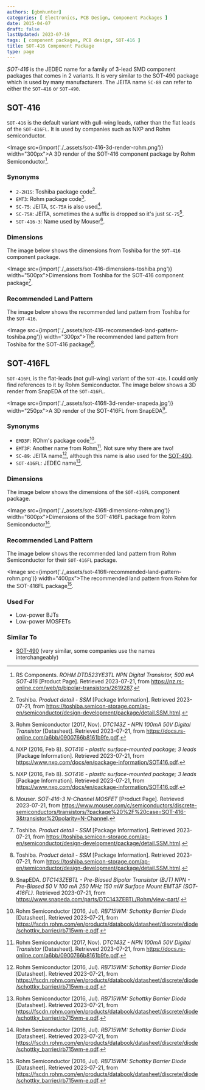 ```yaml
---
authors: [gbmhunter]
categories: [ Electronics, PCB Design, Component Packages ]
date: 2015-04-07
draft: false
lastUpdated: 2023-07-19
tags: [ component packages, PCB design, SOT-416 ]
title: SOT-416 Component Package
type: page
---
```



_SOT-416_ is the JEDEC name for a family of 3-lead SMD component packages that comes in 2 variants. It is very similar to the SOT-490 package which is used by many manufacturers. The JEITA name `SC-89` can refer to either the `SOT-416` or `SOT-490`.

## SOT-416

`SOT-416` is the default variant with gull-wing leads, rather than the flat leads of the `SOT-416FL`. It is used by companies such as NXP and Rohm semiconductor.

<Image src={import('./_assets/sot-416-3d-render-rohm.png')} width="300px">A 3D render of the SOT-416 component package by Rohm Semiconductor[^rs-dtd523ye3tl-npn-transistor].</Image>

### Synonyms

* `2-2H1S`: Toshiba package code[^toshiba-sot-416].
* `EMT3`: Rohm package code[^rohm-dtc143z-transistor-ds].
* `SC-75`: JEITA, `SC-75A` is also used[^nxp-sot-416-package-info].
* `SC-75A`: JEITA, sometimes the `A` suffix is dropped so it's just `SC-75`[^nxp-sot-416-package-info].
* `SOT-416-3`: Name used by Mouser[^mouser-sot-416-3-mosfet].

### Dimensions

The image below shows the dimensions from Toshiba for the `SOT-416` component package.

<Image src={import('./_assets/sot-416-dimensions-toshiba.png')} width="500px">Dimensions from Toshiba for the SOT-416 component package[^toshiba-sot-416].</Image>

### Recommended Land Pattern

The image below shows the recommended land pattern from Toshiba for the `SOT-416`.

<Image src={import('./_assets/sot-416-recommended-land-pattern-toshiba.png')} width="300px">The recommended land pattern from Toshiba for the SOT-416 package[^toshiba-sot-416].</Image>

## SOT-416FL

`SOT-416FL` is the flat-leads (not gull-wing) variant of the `SOT-416`. I could only find references to it by Rohm Semiconductor. The image below shows a 3D render from SnapEDA of the `SOT-416FL`.

<Image src={import('./_assets/sot-416fl-3d-render-snapeda.jpg')} width="250px">A 3D render of the SOT-416FL from SnapEDA[^snapeda-dtc143zebtl-bjt].</Image>

### Synonyms

* `EMD3F`: ROhm's package code[^rohm-rb715wm-schottky-barrier-diode-ds].
* `EMT3F`: Another name from Rohm[^rohm-dtc143z-transistor-ds]. Not sure why there are two!
* `SC-89`: JEITA name[^rohm-rb715wm-schottky-barrier-diode-ds], although this name is also used for the [SOT-490](/pcb-design/component-packages/sot-490-component-package/).
* `SOT-416FL`: JEDEC name[^rohm-rb715wm-schottky-barrier-diode-ds].

### Dimensions

The image below shows the dimensions of the `SOT-416FL` component package.

<Image src={import('./_assets/sot-416fl-dimensions-rohm.png')} width="600px">Dimensions of the SOT-416FL package from Rohm Semiconductor[^rohm-rb715wm-schottky-barrier-diode-ds].</Image>

### Recommended Land Pattern

The image below shows the recommended land pattern from Rohm Semiconductor for their `SOT-416FL` package.

<Image src={import('./_assets/sot-416fl-recommended-land-pattern-rohm.png')} width="400px">The recommended land pattern from Rohm for the SOT-416FL package[^rohm-rb715wm-schottky-barrier-diode-ds].</Image>

### Used For

* Low-power BJTs
* Low-power MOSFETs

### Similar To

* [SOT-490](/pcb-design/component-packages/sot-490-component-package/) (very similar, some companies use the names interchangeably)

[^rohm-rb715wm-schottky-barrier-diode-ds]: Rohm Semiconductor (2016, Jul). _RB715WM: Schottky Barrier Diode_ [Datasheet]. Retrieved 2023-07-21, from https://fscdn.rohm.com/en/products/databook/datasheet/discrete/diode/schottky_barrier/rb715wm-e.pdf.
[^rohm-dtc143z-transistor-ds]: Rohm Semiconductor (2017, Nov). _DTC143Z - NPN 100mA 50V Digital Transistor_ [Datasheet]. Retrieved 2023-07-21, from https://docs.rs-online.com/a6bb/0900766b8161b9fe.pdf. 
[^nxp-sot-416-package-info]: NXP (2016, Feb 8). _SOT416 - plastic surface-mounted package; 3 leads_ [Package Information]. Retrieved 2023-07-21, from https://www.nxp.com/docs/en/package-information/SOT416.pdf.
[^rs-dtd523ye3tl-npn-transistor]: RS Components. _ROHM DTD523YE3TL NPN Digital Transistor, 500 mA SOT-416_ [Product Page]. Retrieved 2023-07-21, from https://nz.rs-online.com/web/p/bipolar-transistors/2619287.
[^toshiba-sot-416]: Toshiba. _Product detail - SSM_ [Package Information]. Retrieved 2023-07-21, from https://toshiba.semicon-storage.com/ap-en/semiconductor/design-development/package/detail.SSM.html.
[^mouser-sot-416-3-mosfet]: Mouser. _SOT-416-3 N-Channel MOSFET_ [Product Page]. Retrieved 2023-07-21, from https://www.mouser.com/c/semiconductors/discrete-semiconductors/transistors/?package%20%2F%20case=SOT-416-3&transistor%20polarity=N-Channel.
[^snapeda-dtc143zebtl-bjt]: SnapEDA. _DTC143ZEBTL - Pre-Biased Bipolar Transistor (BJT) NPN - Pre-Biased 50 V 100 mA 250 MHz 150 mW Surface Mount EMT3F (SOT-416FL)_. Retrieved 2023-07-21, from https://www.snapeda.com/parts/DTC143ZEBTL/Rohm/view-part/.
